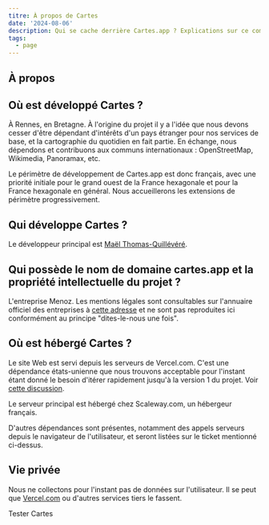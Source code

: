 ```yaml
---
titre: À propos de Cartes
date: '2024-08-06'
description: Qui se cache derrière Cartes.app ? Explications sur ce commun numérique cartographique.
tags:
  - page
---
```



## À propos

## Où est développé Cartes ?

À Rennes, en Bretagne. À l'origine du projet il y a l'idée que nous devons cesser d'être dépendant d'intérêts d'un pays étranger pour nos services de base, et la cartographie du quotidien en fait partie. En échange, nous dépendons et contribuons aux communs internationaux : OpenStreetMap, Wikimedia, Panoramax, etc.

Le périmètre de développement de Cartes.app est donc français, avec une priorité initiale pour le grand ouest de la France hexagonale et pour la France hexagonale en général. Nous accueillerons les extensions de périmètre progressivement.

## Qui développe Cartes ?

Le développeur principal est [Maël Thomas-Quillévéré](https://kont.me).

## Qui possède le nom de domaine cartes.app et la propriété intellectuelle du projet ?

L'entreprise Menoz. Les mentions légales sont consultables sur l'annuaire officiel des entreprises à [cette adresse](https://annuaire-entreprises.data.gouv.fr/entreprise/menoz-834364291) et ne sont pas reproduites ici conformément au principe "dites-le-nous une fois".

## Où est hébergé Cartes ?

Le site Web est servi depuis les serveurs de Vercel.com. C'est une dépendance états-unienne que nous trouvons acceptable pour l'instant étant donné le besoin d'itérer rapidement jusqu'à la version 1 du projet. Voir [cette discussion](https://github.com/laem/cartes/issues/439).

Le serveur principal est hébergé chez Scaleway.com, un hébergeur français.

D'autres dépendances sont présentes, notamment des appels serveurs depuis le navigateur de l'utilisateur, et seront listées sur le ticket mentionné ci-dessus.

## Vie privée

Nous ne collectons pour l'instant pas de données sur l'utilisateur. Il se peut que [Vercel.com](https://vercel.com/docs/security) ou d'autres services tiers le fassent.

<CTA>Tester Cartes</CTA>
